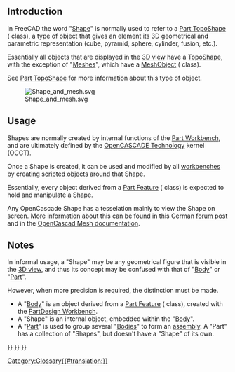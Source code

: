 <languages/>

== Introduction ==

In FreeCAD the word "[[Shape|Shape]]" is normally used to refer to a [[Part_TopoShape|Part TopoShape]] ({{incode|Part::TopoShape}} class), a type of object that gives an element its 3D geometrical and parametric representation (cube, pyramid, sphere, cylinder, fusion, etc.).

Essentially all objects that are displayed in the [[3D view|3D view]] have a [[Part_TopoShape|TopoShape]], with the exception of "[[Mesh|Meshes]]", which have a [[Mesh_MeshObject|MeshObject]] ({{incode|Mesh::MeshObject}} class).

See [[Part_TopoShape|Part TopoShape]] for more information about this type of object.

[[File:Shape_and_mesh.svg]]

{{Caption|Left: parametric [[Shape|shape]] defined by properties. Right: [[Mesh|mesh]], defined by vertices and triangular surfaces.}}

==Usage==

Shapes are normally created by internal functions of the [[Part_Workbench|Part Workbench]], and are ultimately defined by the [[OpenCASCADE|OpenCASCADE Technology]] kernel (OCCT).

Once a Shape is created, it can be used and modified by all [[Workbenches|workbenches]] by creating [[scripted objects|scripted objects]] around that Shape.

Essentially, every object derived from a [[Part_Feature|Part Feature]] ({{incode|Part::Feature}} class) is expected to hold and manipulate a Shape.

Any OpenCascade Shape has a tesselation mainly to view the Shape on screen. More information about this can be found in this German [https://forum.freecad.org/viewtopic.php?t=77521&start=10#p674947 forum post] and in the [https://dev.opencascade.org/doc/overview/html/occt_user_guides__mesh.html OpenCascad Mesh documentation].

== Notes ==

In informal usage, a "Shape" may be any geometrical figure that is visible in the [[3D view|3D view]], and thus its concept may be confused with that of "[[Body|Body]]" or "[[Part|Part]]".

However, when more precision is required, the distinction must be made.
* A "[[Body|Body]]" is an object derived from a [[Part_Feature|Part Feature]] ({{incode|Part::Feature}} class), created with the [[PartDesign_Workbench|PartDesign Workbench]].
* A "Shape" is an internal object, embedded within the "[[Body|Body]]".
* A "[[Part|Part]]" is used to group several "[[Body|Bodies]]" to form an [[assembly|assembly]]. A "Part" has a collection of "Shapes", but doesn't have a "Shape" of its own.


{{Part Tools navi{{#translation:}}}}
{{Document objects navi{{#translation:}}}}
{{Userdocnavi{{#translation:}}}}
[[Category:Glossary{{#translation:}}]]